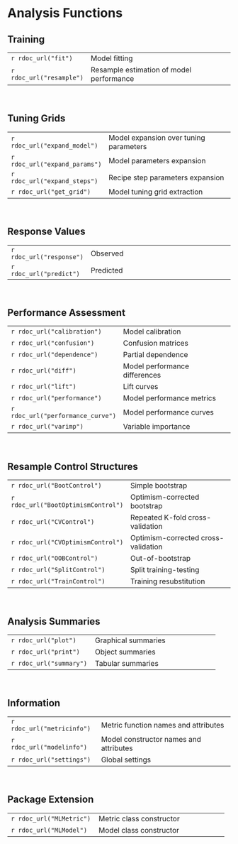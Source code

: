 # Analysis Functions


## Training

|                           |                                                  | 
|---------------------------|--------------------------------------------------|
| `r rdoc_url("fit")`       | Model fitting                                    |
| `r rdoc_url("resample")`  | Resample estimation of model performance         |

&nbsp;


## Tuning Grids

|                               |                                              | 
|-------------------------------|----------------------------------------------|
| `r rdoc_url("expand_model")`  | Model expansion over tuning parameters       |
| `r rdoc_url("expand_params")` | Model parameters expansion                   |
| `r rdoc_url("expand_steps")`  | Recipe step parameters expansion             |
| `r rdoc_url("get_grid")`      | Model tuning grid extraction                 |

&nbsp;


## Response Values

|                           |                                                  | 
|---------------------------|--------------------------------------------------|
| `r rdoc_url("response")`  | Observed                                         |
| `r rdoc_url("predict")`   | Predicted                                        |

&nbsp;


## Performance Assessment

|                                   |                                          | 
|-----------------------------------|------------------------------------------|
| `r rdoc_url("calibration")`       | Model calibration                        |
| `r rdoc_url("confusion")`         | Confusion matrices                       |
| `r rdoc_url("dependence")`        | Partial dependence                       |
| `r rdoc_url("diff")`              | Model performance differences            |
| `r rdoc_url("lift")`              | Lift curves                              |
| `r rdoc_url("performance")`       | Model performance metrics                |
| `r rdoc_url("performance_curve")` | Model performance curves                 |
| `r rdoc_url("varimp")`            | Variable importance                      |

&nbsp;


## Resample Control Structures

|                                     |                                        | 
|-------------------------------------|----------------------------------------|
| `r rdoc_url("BootControl")`         | Simple bootstrap                       |
| `r rdoc_url("BootOptimismControl")` | Optimism-corrected bootstrap           |
| `r rdoc_url("CVControl")`           | Repeated K-fold cross-validation       |
| `r rdoc_url("CVOptimismControl")`   | Optimism-corrected cross-validation    |
| `r rdoc_url("OOBControl")`          | Out-of-bootstrap                       |
| `r rdoc_url("SplitControl")`        | Split training-testing                 |
| `r rdoc_url("TrainControl")`        | Training resubstitution                |

&nbsp;


## Analysis Summaries

|                               |                                              | 
|-------------------------------|----------------------------------------------|
| `r rdoc_url("plot")`          | Graphical summaries                          |
| `r rdoc_url("print")`         | Object summaries                             |
| `r rdoc_url("summary")`       | Tabular summaries                            |

&nbsp;


## Information

|                               |                                              | 
|-------------------------------|----------------------------------------------|
| `r rdoc_url("metricinfo")`    | Metric function names and attributes         |
| `r rdoc_url("modelinfo")`     | Model constructor names and attributes       |
| `r rdoc_url("settings")`      | Global settings                              |

&nbsp;


## Package Extension

|                               |                                              | 
|-------------------------------|----------------------------------------------|
| `r rdoc_url("MLMetric")`      | Metric class constructor                     |
| `r rdoc_url("MLModel")`       | Model class constructor                      |

&nbsp;
